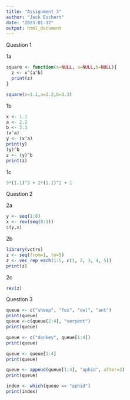 ```yaml
---
title: "Assignment 3"
author: "Jack Eschert"
date: "2023-01-12"
output: html_document
---
```


Question 1

1a
```r
square <- function(x=NULL, a=NULL,b=NULL){
  z <- x^(a^b)
  print(z)
}

square(x=1.1,a=2.2,b=3.3)
```

1b
```r
x <- 1.1 
a <- 2.2
b <- 3.3 
(x^a)
y <- (x^a)
print(y)
(y)^b
z <- (y)^b
print(z)
```
1c
```r
3*(1.1)^3 + 2*(1.1)^2 + 1
```

Question 2

2a
```r
y <- seq(1:8)
x <- rev(seq(8:1))
c(y,x)
```

2b
```r
library(vctrs)
z <- seq(from=1, to=5)
z <- vec_rep_each(1:5, c(1, 2, 3, 4, 5))
print(z)
```

2c
```r
rev(z)
```

Question 3
```r
queue <- c("sheep", "fox", "owl", "ant")
print(queue)
queue <-c(queue[2:4], "serpent")
print(queue)

queue <- c("donkey", queue[1:4])
print(queue)

queue <- queue[1:4]
print(queue)

queue <- append(queue[1:4], "aphid", after=3)
print(queue)

index <- which(queue == "aphid")
print(index)
```


